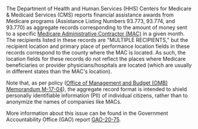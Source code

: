 The Department of Health and Human Services (HHS) Centers for
Medicare & Medicaid Services (CMS) reports financial assistance
awards from Medicare programs (Assistance Listing Numbers 93.773,
93.774, and 93.770) as aggregate records corresponding to the amount
of money sent to a specific
 <a target="_blank" rel="noopener noreferrer" href="https://www.cms.gov/Medicare/Medicare-Contracting/Medicare-Administrative-Contractors/What-is-a-MAC">Medicare Administrative Contractor (MAC)</a>
 in a given month. The recipients listed in these records are
"MULTIPLE RECIPIENTS," but the recipient location and primary place
of performance location fields in these records correspond to the
county where the MAC is located. As such, the location fields for
these records do not reflect the places where Medicare beneficiaries
or provider physicians/hospitals are located (which are usually in
different states than the MAC's location).

Note that, as per policy
(<a target="_blank" rel="noopener noreferrer" href="https://www.whitehouse.gov/wp-content/uploads/legacy_drupal_files/omb/memoranda/2017/m-17-04.pdf">Office of Management and Budget (OMB) Memorandum M-17-04</a>),
the aggregate record format is intended to shield personally
identifiable information (PII) of individual citizens, rather than to
anonymize the names of companies like MACs.

More information about this issue can be found in the Government
Accountability Office (GAO) report
<a target="_blank" rel="noopener noreferrer" href="https://www.gao.gov/assets/gao-20-75.pdf">GAO-20-75</a>.